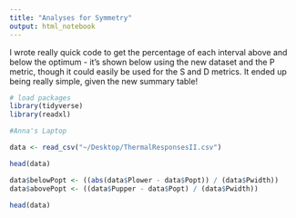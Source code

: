 ```yaml
---
title: "Analyses for Symmetry"
output: html_notebook
---
```


I wrote really quick code to get the percentage of each interval above and below the optimum - it's shown below using the new dataset and the P metric, though it could easily be used for the S and D metrics. It ended up being really simple, given the new summary table!


```r
# load packages
library(tidyverse)
library(readxl)
```


```r
#Anna's Laptop

data <- read_csv("~/Desktop/ThermalResponsesII.csv")

head(data)
```

```r
data$belowPopt <- ((abs(data$Plower - data$Popt)) / (data$Pwidth))
data$abovePopt <- ((data$Pupper - data$Popt) / (data$Pwidth))

head(data)
```

